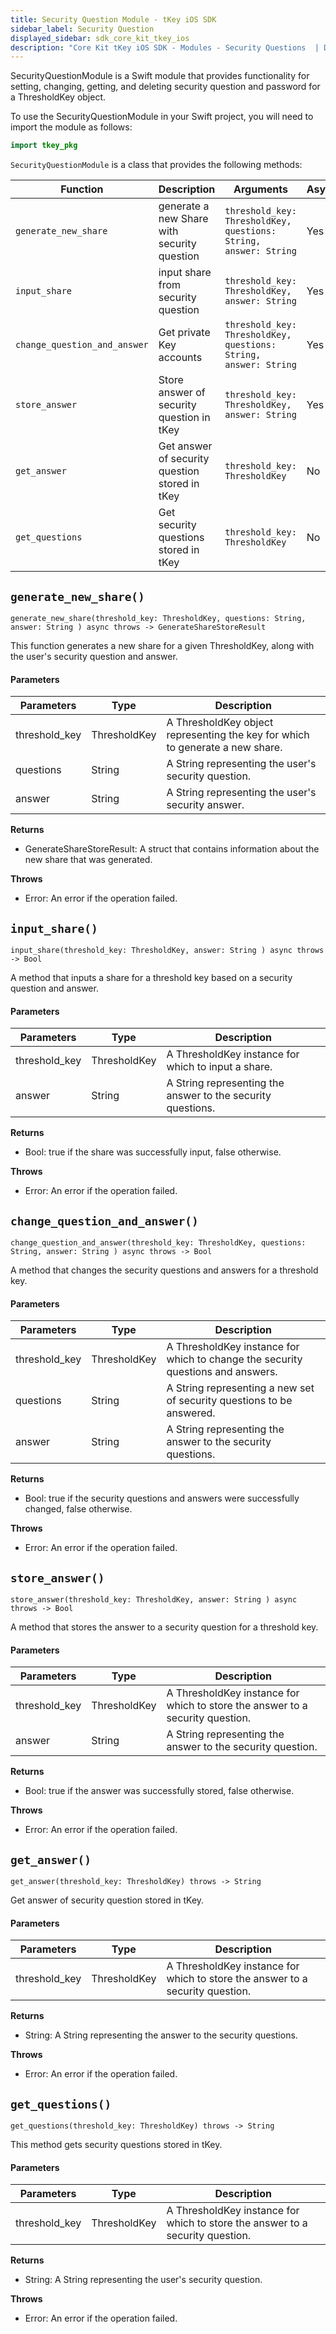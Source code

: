 ```yaml
---
title: Security Question Module - tKey iOS SDK
sidebar_label: Security Question
displayed_sidebar: sdk_core_kit_tkey_ios
description: "Core Kit tKey iOS SDK - Modules - Security Questions  | Documentation - Web3Auth"
---
```


SecurityQuestionModule is a Swift module that provides functionality for setting, changing, getting,
and deleting security question and password for a ThresholdKey object.

To use the SecurityQuestionModule in your Swift project, you will need to import the module as
follows:

```swift
import tkey_pkg
```

`SecurityQuestionModule` is a class that provides the following methods:

| Function                     | Description                                    | Arguments                                                        | Async | return                     |
| ---------------------------- | ---------------------------------------------- | ---------------------------------------------------------------- | ----- | -------------------------- |
| `generate_new_share`         | generate a new Share with security question    | `threshold_key: ThresholdKey, questions: String, answer: String` | Yes   | `GenerateShareStoreResult` |
| `input_share`                | input share from security question             | `threshold_key: ThresholdKey, answer: String`                    | Yes   | `Bool`                     |
| `change_question_and_answer` | Get private Key accounts                       | `threshold_key: ThresholdKey, questions: String, answer: String` | Yes   | `Bool`                     |
| `store_answer`               | Store answer of security question in tKey      | `threshold_key: ThresholdKey, answer: String`                    | Yes   | `Bool`                     |
| `get_answer`                 | Get answer of security question stored in tKey | `threshold_key: ThresholdKey`                                    | No    | `String`                   |
| `get_questions`              | Get security questions stored in tKey          | `threshold_key: ThresholdKey`                                    | No    | `String`                   |

## `generate_new_share()`

`generate_new_share(threshold_key: ThresholdKey, questions: String, answer: String ) async throws -> GenerateShareStoreResult`

This function generates a new share for a given ThresholdKey, along with the user's security
question and answer.

#### Parameters

| Parameters    | Type         | Description                                                                   |
| ------------- | ------------ | ----------------------------------------------------------------------------- |
| threshold_key | ThresholdKey | A ThresholdKey object representing the key for which to generate a new share. |
| questions     | String       | A String representing the user's security question.                           |
| answer        | String       | A String representing the user's security answer.                             |

**Returns**

- GenerateShareStoreResult: A struct that contains information about the new share that was
  generated.

**Throws**

- Error: An error if the operation failed.

## `input_share()`

`input_share(threshold_key: ThresholdKey, answer: String ) async throws -> Bool`

A method that inputs a share for a threshold key based on a security question and answer.

#### Parameters

| Parameters    | Type         | Description                                                 |
| ------------- | ------------ | ----------------------------------------------------------- |
| threshold_key | ThresholdKey | A ThresholdKey instance for which to input a share.         |
| answer        | String       | A String representing the answer to the security questions. |

**Returns**

- Bool: true if the share was successfully input, false otherwise.

**Throws**

- Error: An error if the operation failed.

## `change_question_and_answer()`

`change_question_and_answer(threshold_key: ThresholdKey, questions: String, answer: String ) async throws -> Bool`

A method that changes the security questions and answers for a threshold key.

#### Parameters

| Parameters    | Type         | Description                                                                     |
| ------------- | ------------ | ------------------------------------------------------------------------------- |
| threshold_key | ThresholdKey | A ThresholdKey instance for which to change the security questions and answers. |
| questions     | String       | A String representing a new set of security questions to be answered.           |
| answer        | String       | A String representing the answer to the security questions.                     |

**Returns**

- Bool: true if the security questions and answers were successfully changed, false otherwise.

**Throws**

- Error: An error if the operation failed.

## `store_answer()`

`store_answer(threshold_key: ThresholdKey, answer: String ) async throws -> Bool`

A method that stores the answer to a security question for a threshold key.

#### Parameters

| Parameters    | Type         | Description                                                                   |
| ------------- | ------------ | ----------------------------------------------------------------------------- |
| threshold_key | ThresholdKey | A ThresholdKey instance for which to store the answer to a security question. |
| answer        | String       | A String representing the answer to the security question.                    |

**Returns**

- Bool: true if the answer was successfully stored, false otherwise.

**Throws**

- Error: An error if the operation failed.

## `get_answer()`

`get_answer(threshold_key: ThresholdKey) throws -> String`

Get answer of security question stored in tKey.

#### Parameters

| Parameters    | Type         | Description                                                                   |
| ------------- | ------------ | ----------------------------------------------------------------------------- |
| threshold_key | ThresholdKey | A ThresholdKey instance for which to store the answer to a security question. |

**Returns**

- String: A String representing the answer to the security questions.

**Throws**

- Error: An error if the operation failed.

## `get_questions()`

`get_questions(threshold_key: ThresholdKey) throws -> String`

This method gets security questions stored in tKey.

#### Parameters

| Parameters    | Type         | Description                                                                   |
| ------------- | ------------ | ----------------------------------------------------------------------------- |
| threshold_key | ThresholdKey | A ThresholdKey instance for which to store the answer to a security question. |

**Returns**

- String: A String representing the user's security question.

**Throws**

- Error: An error if the operation failed.
